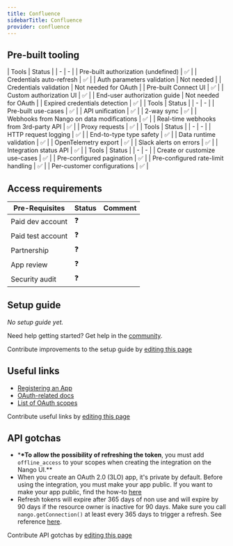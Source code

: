 ```yaml
---
title: Confluence
sidebarTitle: Confluence
provider: confluence
---
```




<Overview />

## Pre-built tooling

<AccordionGroup>
<Accordion title="✅ Authorization">
| Tools | Status |
| - | - |
| Pre-built authorization (undefined) | ✅ |
| Credentials auto-refresh | ✅ |
| Auth parameters validation | Not needed |
| Credentials validation | Not needed for OAuth |
| Pre-built Connect UI | ✅ |
| Custom authorization UI | ✅ |
| End-user authorization guide | Not needed for OAuth |
| Expired credentials detection | ✅ |
</Accordion>
<Accordion title="✅ Read & write data">
| Tools | Status |
| - | - |
| Pre-built use-cases | ✅ |
| API unification | ✅ |
| 2-way sync | ✅ |
| Webhooks from Nango on data modifications | ✅ |
| Real-time webhooks from 3rd-party API | ✅ |
| Proxy requests | ✅ |
</Accordion>
<Accordion title="✅ Observability & data quality">
| Tools | Status |
| - | - |
| HTTP request logging | ✅ |
| End-to-type type safety | ✅ |
| Data runtime validation | ✅ |
| OpenTelemetry export | ✅ |
| Slack alerts on errors | ✅ |
| Integration status API | ✅ |
</Accordion>
<Accordion title="✅ Customization">
| Tools | Status |
| - | - |
| Create or customize use-cases | ✅ |
| Pre-configured pagination | ✅ |
| Pre-configured rate-limit handling | ✅ |
| Per-customer configurations | ✅ |
</Accordion>
</AccordionGroup>

<PreBuiltUseCases />

## Access requirements
| Pre-Requisites | Status | Comment|
| - | - | - |
| Paid dev account | ❓ |  |
| Paid test account | ❓ |  |
| Partnership | ❓ | |
| App review | ❓ |  |
| Security audit | ❓ | |


## Setup guide

_No setup guide yet._

<Tip>Need help getting started? Get help in the [community](https://nango.dev/slack).</Tip>

<Note>Contribute improvements to the setup guide by [editing this page](https://github.com/nangohq/nango/tree/master/docs-v2/integrations/all/confluence.mdx)</Note>


## Useful links

-   [Registering an App](https://developer.atlassian.com/cloud/confluence/oauth-2-3lo-apps/#enabling-oauth-2-0--3lo-)
-   [OAuth-related docs](https://developer.atlassian.com/cloud/confluence/oauth-2-3lo-apps)
-   [List of OAuth scopes](https://developer.atlassian.com/cloud/jira/platform/scopes-for-oauth-2-3LO-and-forge-apps/#classic-scopes)

<Note>Contribute useful links by [editing this page](https://github.com/nangohq/nango/tree/master/docs-v2/integrations/all/confluence.mdx)</Note>

## API gotchas

-   \***\*To allow the possibility of refreshing the token**, you must add `offline_access` to your scopes when creating the integration on the Nango UI.\*\*
-   When you create an OAuth 2.0 (3LO) app, it's private by default. Before using the integration, you must make your app public. If you want to make your app public, find the how-to [here](https://developer.atlassian.com/cloud/jira/platform/oauth-2-3lo-apps/#distributing-your-oauth-2-0--3lo--apps)
-   Refresh tokens will expire after 365 days of non use and will expire by 90 days if the resource owner is inactive for 90 days. Make sure you call `nango.getConnection()` at least every 365 days to trigger a refresh. See reference [here](https://developer.atlassian.com/cloud/jira/platform/oauth-2-3lo-apps/#how-do-i-get-a-new-access-token--if-my-access-token-expires-or-is-revoked-).

<Note>Contribute API gotchas by [editing this page](https://github.com/nangohq/nango/tree/master/docs-v2/integrations/all/confluence.mdx)</Note>

